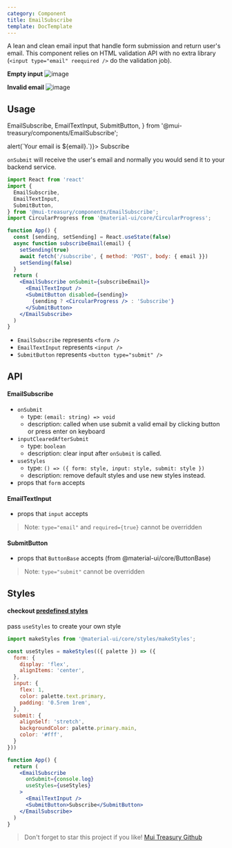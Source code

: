 ```yaml
---
category: Component
title: EmailSubscribe
template: DocTemplate
---
```


A lean and clean email input that handle form submission and return user's email. This component
relies on HTML validation API with no extra library (`<input type="email" reequired />` do the validation job).

**Empty input**
![image](https://user-images.githubusercontent.com/18292247/88471068-a90f0300-cf2e-11ea-8490-3cbfdc0b198e.png) 

**Invalid email**
![image](https://user-images.githubusercontent.com/18292247/88471098-f7bc9d00-cf2e-11ea-8ea5-97badd8cf9ab.png)

## Usage

  EmailSubscribe,
  EmailTextInput,
  SubmitButton,
} from '@mui-treasury/components/EmailSubscribe';

<SimpleShowcase>
    <Box textAlign="left">
        <EmailSubscribe onSubmit={email => alert(`Your email is ${email}.`)}>
            <EmailTextInput />
            <SubmitButton>Subscribe</SubmitButton>
        </EmailSubscribe>
    </Box>
</SimpleShowcase>

`onSubmit` will receive the user's email and normally you would send it to your backend service.

```jsx
import React from 'react'
import {
  EmailSubscribe,
  EmailTextInput,
  SubmitButton,
} from '@mui-treasury/components/EmailSubscribe';
import CircularProgress from '@material-ui/core/CircularProgress';

function App() {
  const [sending, setSending] = React.useState(false)
  async function subscribeEmail(email) {
    setSending(true)
    await fetch('/subscribe', { method: 'POST', body: { email }})
    setSending(false)
  }
  return (
    <EmailSubscribe onSubmit={subscribeEmail}>
      <EmailTextInput />
      <SubmitButton disabled={sending}>
        {sending ? <CircularProgress /> : 'Subscribe'}
      </SubmitButton>
    </EmailSubscribe>
  )
}
```

- `EmailSubscribe` represents `<form />`
- `EmailTextInput` represents `<input />`
- `SubmitButton` represents `<button type="submit" />`

## API

#### EmailSubscribe

- `onSubmit`
    - type: `(email: string) => void`
    - description: called when use submit a valid email by clicking button or press enter on keyboard
- `inputClearedAfterSubmit`
    - type: `boolean`
    - description: clear input after `onSubmit` is called.
- `useStyles`
    - type: `() => ({ form: style, input: style, submit: style })`
    - description: remove default styles and use new styles instead.
- props that `form` accepts

#### EmailTextInput

- props that `input` accepts

> Note: `type="email"` and `required={true}` cannot be overridden 

#### SubmitButton

- props that `ButtonBase` accepts (from @material-ui/core/ButtonBase)

> Note: `type="submit"` cannot be overridden

## Styles

#### checkout [predefined styles](/styles/email-subscribe/)

pass `useStyles` to create your own style

```jsx
import makeStyles from '@material-ui/core/styles/makeStyles';

const useStyles = makeStyles(({ palette }) => ({
  form: {
    display: 'flex',
    alignItems: 'center',
  },
  input: {
    flex: 1,
    color: palette.text.primary,
    padding: '0.5rem 1rem',
  },
  submit: {
    alignSelf: 'stretch',
    backgroundColor: palette.primary.main,
    color: '#fff',
  }
}))

function App() {
  return (
    <EmailSubscribe
      onSubmit={console.log}
      useStyles={useStyles}
    >
      <EmailTextInput />
      <SubmitButton>Subscribe</SubmitButton>
    </EmailSubscribe>
  )
}
```

> Don't forget to star this project if you like! [Mui Treasury Github](https://github.com/siriwatknp/mui-treasury/)
